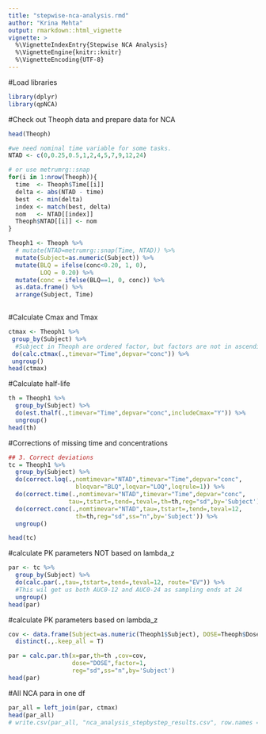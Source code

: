 ```yaml
---
title: "stepwise-nca-analysis.rmd"
author: "Krina Mehta"
output: rmarkdown::html_vignette
vignette: >
  %\VignetteIndexEntry{Stepwise NCA Analysis}
  %\VignetteEngine{knitr::knitr}
  %\VignetteEncoding{UTF-8}
---
```


#Load libraries
```r
library(dplyr)
library(qpNCA)
```

#Check out Theoph data and prepare data for NCA
```r
head(Theoph)

#we need nominal time variable for some tasks.
NTAD <- c(0,0.25,0.5,1,2,4,5,7,9,12,24)

# or use metrumrg::snap
for(i in 1:nrow(Theoph)){
  time  <- Theoph$Time[[i]]
  delta <- abs(NTAD - time)
  best  <- min(delta)
  index <- match(best, delta)
  nom   <- NTAD[[index]]
  Theoph$NTAD[[i]] <- nom
}

Theoph1 <- Theoph %>% 
  # mutate(NTAD=metrumrg::snap(Time, NTAD)) %>%
  mutate(Subject=as.numeric(Subject)) %>%
  mutate(BLQ = ifelse(conc<0.20, 1, 0),
         LOQ = 0.20) %>%
  mutate(conc = ifelse(BLQ==1, 0, conc)) %>%
  as.data.frame() %>%
  arrange(Subject, Time)
              
```

#Calculate Cmax and Tmax
```r
ctmax <- Theoph1 %>%
 group_by(Subject) %>% 
  #Subject in Theoph are ordered factor, but factors are not in ascending order
 do(calc.ctmax(.,timevar="Time",depvar="conc")) %>%
 ungroup()
head(ctmax)
```

#Calculate half-life
```r
th = Theoph1 %>% 
  group_by(Subject) %>%
  do(est.thalf(.,timevar="Time",depvar="conc",includeCmax="Y")) %>%
  ungroup()
head(th)
```

#Corrections of missing time and concentrations
```r

## 3. Correct deviations
tc = Theoph1 %>%
  group_by(Subject) %>%
  do(correct.loq(.,nomtimevar="NTAD",timevar="Time",depvar="conc",
                   bloqvar="BLQ",loqvar="LOQ",loqrule=1)) %>%
  do(correct.time(.,nomtimevar="NTAD",timevar="Time",depvar="conc",
                 tau=,tstart=,tend=,teval=,th=th,reg="sd",by='Subject')) %>%  
  do(correct.conc(.,nomtimevar="NTAD",tau=,tstart=,tend=,teval=12,
                   th=th,reg="sd",ss="n",by='Subject')) %>%
  ungroup()

head(tc)

```

#calculate PK parameters NOT based on lambda_z 
```r
par <- tc %>%
  group_by(Subject) %>%
  do(calc.par(.,tau=,tstart=,tend=,teval=12, route="EV")) %>%  
  #This wil get us both AUC0-12 and AUC0-24 as sampling ends at 24
  ungroup()
head(par)
```

#calculate PK parameters based on lambda_z 
```r
cov <- data.frame(Subject=as.numeric(Theoph1$Subject), DOSE=Theoph$Dose) %>% 
  distinct(.,.keep_all = T)

par = calc.par.th(x=par,th=th ,cov=cov,
                  dose="DOSE",factor=1,  
                  reg="sd",ss="n",by='Subject') 
head(par)
```

#All NCA para in one df
```r
par_all = left_join(par, ctmax)
head(par_all)
# write.csv(par_all, "nca_analysis_stepbystep_results.csv", row.names = F)
```

